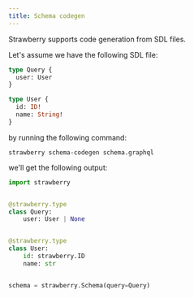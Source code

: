 ```yaml
---
title: Schema codegen
---
```

Strawberry supports code generation from SDL files.

Let's assume we have the following SDL file:

```graphql
type Query {
  user: User
}

type User {
  id: ID!
  name: String!
}
```

by running the following command:

```shell
strawberry schema-codegen schema.graphql
```

we'll get the following output:

```python
import strawberry


@strawberry.type
class Query:
    user: User | None


@strawberry.type
class User:
    id: strawberry.ID
    name: str


schema = strawberry.Schema(query=Query)
```
